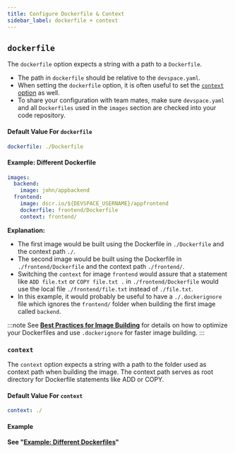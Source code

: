 ```yaml
---
title: Configure Dockerfile & Context
sidebar_label: dockerfile + context
---
```



## `dockerfile`
The `dockerfile` option expects a string with a path to a `Dockerfile`.
- The path in `dockerfile` should be relative to the `devspace.yaml`.
- When setting the `dockerfile` option, it is often useful to set the [`context` option](#context) as well.
- To share your configuration with team mates, make sure `devspace.yaml` and all `Dockerfiles` used in the `images` section are checked into your code repository.

#### Default Value For `dockerfile`
```yaml
dockerfile: ./Dockerfile
```

#### Example: Different Dockerfile
```yaml
images:
  backend:
    image: john/appbackend
  frontend:
    image: dscr.io/${DEVSPACE_USERNAME}/appfrontend
    dockerfile: frontend/Dockerfile
    context: frontend/
```
**Explanation:**  
- The first image would be built using the Dockerfile in `./Dockerfile` and the context path `./`.
- The second image would be built using the Dockerfile in `./frontend/Dockerfile` and the context path `./frontend/`.
- Switching the `context` for image `frontend` would assure that a statement like `ADD file.txt` or  `COPY file.txt .` in `./frontend/Dockerfile` would use the local file `./frontend/file.txt` instead of `./file.txt`.
- In this example, it would probably be useful to have a `./.dockerignore` file which ignores the `frontend/` folder when building the first image called `backend`.

:::note
See **[Best Practices for Image Building](../../guides/image-building.mdx)** for details on how to optimize your Dockerfiles and use `.dockerignore` for faster image building.
:::

### `context`
The `context` option expects a string with a path to the folder used as context path when building the image. The context path serves as root directory for Dockerfile statements like ADD or COPY.

<FragmentFaqImageContext/>

#### Default Value For `context`
```yaml
context: ./
```

#### Example
**See "[Example: Different Dockerfiles](#example-different-dockerfile)"**
